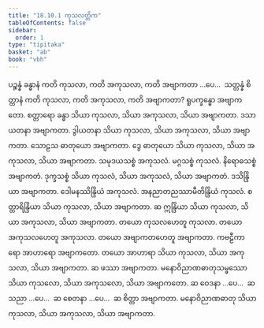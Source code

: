 ```yaml
---
title: "18.10.1 ကုသလတ္တိက"
tableOfContents: false
sidebar:
  order: 1
type: "tipitaka"
basket: "ab"
book: "vbh"
---
```



<DynamicBreadcrumb />

<Division number="1038" book="vbh">

<Paragraph number="3214" book="vbh">
ပဉ္စန္နံ ခန္ဓာနံ ကတိ ကုသလာ, ကတိ အကုသလာ, ကတိ အဗျာကတာ …ပေ…  သတ္တန္နံ စိတ္တာနံ ကတိ ကုသလာ, ကတိ အကုသလာ, ကတိ အဗျာကတာ?
</Paragraph>

<Paragraph number="3215" book="vbh">
ရူပက္ခန္ဓော အဗျာကတော. စတ္တာရော ခန္ဓာ သိယာ ကုသလာ, သိယာ အကုသလာ, သိယာ အဗျာကတာ. ဒသာယတနာ အဗျာကတာ. ဒွါယတနာ သိယာ ကုသလာ, သိယာ အကုသလာ, သိယာ အဗျာကတာ. သောဠသ ဓာတုယော အဗျာကတာ. ဒွေ ဓာတုယော သိယာ ကုသလာ, သိယာ အကုသလာ, သိယာ အဗျာကတာ. သမုဒယသစ္စံ အကုသလံ. မဂ္ဂသစ္စံ ကုသလံ. နိရောဓသစ္စံ အဗျာကတံ. ဒုက္ခသစ္စံ သိယာ ကုသလံ, သိယာ အကုသလံ, သိယာ အဗျာကတံ.
</Paragraph>

<Paragraph number="3216" book="vbh">
ဒသိန္ဒြိယာ အဗျာကတာ. ဒေါမနဿိန္ဒြိယံ အကုသလံ. အနညာတညဿာမီတိန္ဒြိယံ ကုသလံ. စတ္တာရိန္ဒြိယာ သိယာ ကုသလာ, သိယာ အဗျာကတာ. ဆ ဣန္ဒြိယာ သိယာ ကုသလာ, သိယာ အကုသလာ, သိယာ အဗျာကတာ.
</Paragraph>

<Paragraph number="3217" book="vbh">
တယော ကုသလဟေတူ ကုသလာ. တယော အကုသလဟေတူ အကုသလာ. တယော အဗျာကတဟေတူ အဗျာကတာ. ကဗဠီကာရော အာဟာရော အဗျာကတော. တယော အာဟာရာ သိယာ ကုသလာ, သိယာ အကုသလာ, သိယာ အဗျာကတာ. ဆ ဖဿာ အဗျာကတာ. မနောဝိညာဏဓာတုသမ္ဖဿော သိယာ ကုသလော, သိယာ အကုသလော, သိယာ အဗျာကတော. ဆ ဝေဒနာ …ပေ…  ဆ သညာ …ပေ…  ဆ စေတနာ …ပေ…  ဆ စိတ္တာ အဗျာကတာ. မနောဝိညာဏဓာတု သိယာ ကုသလာ, သိယာ အကုသလာ, သိယာ အဗျာကတာ.
</Paragraph>
</Division>